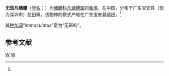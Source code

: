 {{Speciesbox
| genus = Valenciennea
| species = immaculatus
| authority = (Ni, 1981)<ref name='id8270'>{{cite web| url =http://www.bioinfo.cn/db05/BjdwSpecies.php?action=view&id=8270| title =无斑凡塘鳢| work =《中国动物物种编目数据库》| publisher =中国科学院微生物研究所| author =中国科学院动物研究所| accessdate =2009-04-16| deadurl =yes| archiveurl =https://web.archive.org/web/20160305014108/http://www.bioinfo.cn/db05/BjdwSpecies.php?action=view&id=8270| archivedate =2016-03-05}}</ref>
}}

'''无斑凡塘鳢'''（[[学名|学名]]：{{lang|la|''Valenciennea immaculatus''}}）为[[塘鳢科|塘鳢科]][[凡塘鳢属|凡塘鳢属]]的[[鱼类|鱼类]]。在中国，分布于广东宝安县（现为深圳市）盐田等。该物种的模式产地在广东宝安县盐田。<ref name='id8270'/>

其[[种加词|种加词]]“''immaculatus''”意为“无斑的”。

== 参考文献 ==
{{reflist}}

{{Taxonbar}}

[[Category:凡塘鳢属|W]]
[[Category:1981年描述的鱼类|W]]